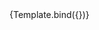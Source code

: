 

<Meta title="Components/Textarea/Autofocus" component={VvTextarea} />

<Canvas>
	<Story
		name="Autofocus"
		args={{
			name: 'textarea-autofocus',
			label: 'Campo in autofocus',
			autofocus: true,
			type: 'text'
		}}>
		{Template.bind({})}
	</Story>
</Canvas>
